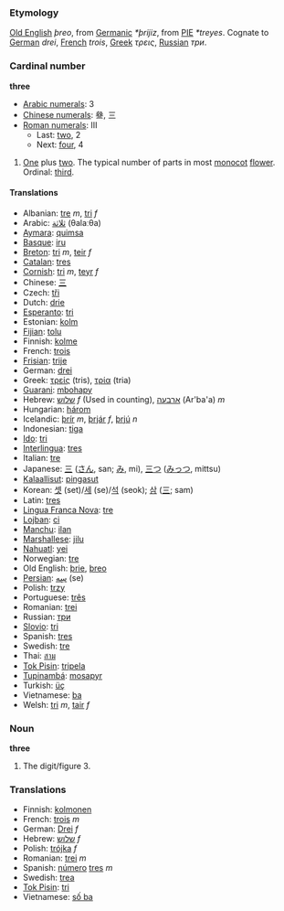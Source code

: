 === Etymology ===
[[Old English]] ''þreo'', from [[Germanic]] ''*þrijiz'', from [[w:Indo-European languages|PIE]] ''*treyes''. Cognate to [[German]] ''drei'', [[French]] ''trois'', [[Greek]] ''τρεις'', [[Russian]] ''три''.

=== Cardinal number ===
'''three'''

*[[w:Arabic Numerals|Arabic numerals]]: 3
*[[w:Chinese numerals|Chinese numerals]]: 叄, 三
*[[w:Roman numerals|Roman numerals]]: III
**Last: [[two]], 2
**Next: [[four]], 4

#[[One]] plus [[two]]. The typical number of parts in most [[monocot]] [[flower]]. Ordinal: [[third]].

==== Translations ====
*Albanian: [[tre]] ''m'', [[tri]] ''f''
*Arabic: [[ثلاثة]] (θalaːθa)
*[[Aymara]]: [[quimsa]]
*[[Basque]]: [[iru]]
*[[Breton]]: [[tri]] ''m'', [[teir]] ''f''
*[[Catalan]]: [[tres]]
*[[Cornish]]: [[tri]] ''m'', [[teyr]] ''f''
*Chinese: [[三]]
*Czech: [[tři]]
*Dutch: [[drie]]
*[[Esperanto]]: [[tri]]
*Estonian: [[kolm]]
*[[Fijian]]: [[tolu]]
*Finnish: [[kolme]]
*French: [[trois]]
*[[Frisian]]: [[trije]]
*German: [[drei]]
*Greek: [[τρείς]] (tris), [[τρία]] (tria)
*[[Guarani]]: [[mbohapy]]
*Hebrew: [[שלוש]] ''f'' (Used in counting), [[ארבעה]] (Ar'ba'a) ''m''
*Hungarian: [[három]]
*Icelandic: [[þrír]] ''m'', [[þrjár]] ''f'', [[þrjú]] ''n''
*Indonesian: [[tiga]]
*[[Ido]]: [[tri]]
*[[Interlingua]]: [[tres]]
*Italian: [[tre]]
*Japanese: [[三]] ([[さん]], san; [[み]], mi), [[三つ]] ([[みっつ]], mittsu)
*[[Kalaallisut]]: [[pingasut]]
*Korean: [[셋]] (set)/[[세]] (se)/[[석]] (seok); [[삼]] ([[三]]; sam)
*Latin: [[tres]]
*[[Lingua Franca Nova]]: [[tre]]
*[[Lojban]]: [[ci]]
*[[Manchu]]: [[ilan]]
*[[Marshallese]]: [[jilu]]
*[[Nahuatl]]: [[yei]]
*Norwegian: [[tre]]
*Old English: [[þrie]], [[þreo]]
*[[Persian]]: [[سِه]] (se)
*Polish: [[trzy]]
*Portuguese: [[três]]
*Romanian: [[trei]]
*Russian: [[три]]
*[[Slovio]]: [[tri]]
*Spanish: [[tres]]
*Swedish: [[tre]]
*Thai: [[สาม]]
*[[Tok Pisin]]: [[tripela]]
*[[Tupinambá]]: [[mosapyr]]
*Turkish: [[üç]]
*Vietnamese: [[ba#Vietnamese|ba]]
*Welsh: [[tri]] ''m'', [[tair]] ''f''

=== Noun ===
'''three'''

#The digit/figure 3.

=== Translations ===
*Finnish: [[kolmonen]]
*French: [[trois]] ''m''
*German: [[Drei]] ''f''
*Hebrew: [[שלוש]] ''f''
*Polish: [[trójka]] ''f''
*Romanian: [[trei]] ''m''
*Spanish: [[número]] [[tres]] ''m''
*Swedish: [[trea]]
*[[Tok Pisin]]: [[tri]]
*Vietnamese: [[số ba]]
